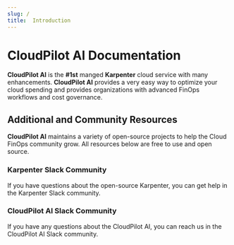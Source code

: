 ```yaml
---
slug: /
title:  Introduction
---
```



# CloudPilot AI Documentation

**CloudPilot AI** is the **#1st** manged **Karpenter** cloud service with many enhancements. **CloudPilot AI** provides a very easy way to optimize your cloud spending and provides organizations with advanced FinOps workflows and cost governance.

## Additional and Community Resources

**CloudPilot AI** maintains a variety of open-source projects to help the Cloud FinOps community grow. All resources below are free to use and open source.

<Columns>
    <Column className='col--6'>
        <Card to='https://app.slack.com/client/T09NY5SBT/C02SFFZSA2K'>
            <CardImage cardImageUrl={slackPng}/>
            <CardBody style={{ backgroundColor: 'white'}} className='padding-vert--md'>
                    <h3 className='text--center'>Karpenter Slack Community</h3>
                    <span>If you have questions about the open-source Karpenter, you can get help in the Karpenter Slack community.</span>
            </CardBody>
        </Card>
    </Column>
    <Column className='col--6'>
        <Card to='https://app.slack.com/client/T073TAAS5FW/C073J7ECB9C'>
            <CardImage cardImageUrl={slackPng}/>
            <CardBody style={{ backgroundColor: 'white'}} className='padding-vert--md'>
                <h3 className='text--center'>CloudPilot AI Slack Community</h3>
                <span>If you have any questions about the CloudPilot AI, you can reach us in the CloudPilot AI Slack community.</span>
            </CardBody>
        </Card>
    </Column>
</Columns>
